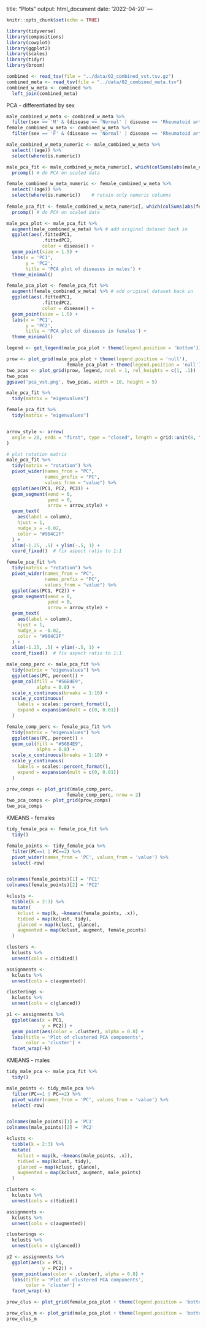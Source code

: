 title: "Plots"
output: html_document
date: '2022-04-20'
---

```r
knitr::opts_chunk$set(echo = TRUE)
```

```r
library(tidyverse)
library(compositions)
library(cowplot)
library(ggplot2)
library(scales)
library(tidyr)
library(broom)
```


```r
combined <- read_tsv(file = "../data/02_combined_vst.tsv.gz")
combined_meta <- read_tsv(file = "../data/02_combined_meta.tsv")
combined_w_meta <- combined %>% 
  left_join(combined_meta)
```

PCA - differentiated by sex
```r
male_combined_w_meta <- combined_w_meta %>% 
  filter(sex == 'M' & (disease == 'Normal' | disease == 'Rheumatoid arthritis (early)' | disease == 'Rheumatoid arthritis (established)'))
female_combined_w_meta <- combined_w_meta %>% 
  filter(sex == 'F' & (disease == 'Normal' | disease == 'Rheumatoid arthritis (early)' | disease == 'Rheumatoid arthritis (established)'))

male_combined_w_meta_numeric <- male_combined_w_meta %>%
  select(!(age)) %>% 
  select(where(is.numeric)) 

male_pca_fit <- male_combined_w_meta_numeric[, which(colSums(abs(male_combined_w_meta_numeric)) != 0)]  %>%
  prcomp() # do PCA on scaled data

female_combined_w_meta_numeric <- female_combined_w_meta %>%
  select(!(age)) %>% 
  select(where(is.numeric))    # retain only numeric columns
  
female_pca_fit <- female_combined_w_meta_numeric[, which(colSums(abs(female_combined_w_meta_numeric)) != 0)] %>%
  prcomp() # do PCA on scaled data

male_pca_plot <- male_pca_fit %>%
  augment(male_combined_w_meta) %>% # add original dataset back in
  ggplot(aes(.fittedPC1, 
             .fittedPC2, 
             color = disease)) + 
  geom_point(size = 1.5) +
  labs(x = 'PC1',
       y = 'PC2',
       title = 'PCA plot of diseases in males') +
  theme_minimal()

female_pca_plot <- female_pca_fit %>%
  augment(female_combined_w_meta) %>% # add original dataset back in
  ggplot(aes(.fittedPC1, 
             .fittedPC2, 
             color = disease)) + 
  geom_point(size = 1.5) +
  labs(x = 'PC1',
       y = 'PC2',
       title = 'PCA plot of diseases in females') +
  theme_minimal()

legend <- get_legend(male_pca_plot + theme(legend.position = 'bottom'))

prow <- plot_grid(male_pca_plot + theme(legend.position = 'null'), 
                      female_pca_plot + theme(legend.position = 'null'), rel_widths = c(2, 2))
two_pcas <- plot_grid(prow, legend, ncol = 1, rel_heights = c(1, .1))
two_pcas 
ggsave('pca_vst.png', two_pcas, width = 10, height = 5)
```


```r
male_pca_fit %>%
  tidy(matrix = "eigenvalues")

female_pca_fit %>%
  tidy(matrix = "eigenvalues")


arrow_style <- arrow(
  angle = 20, ends = "first", type = "closed", length = grid::unit(8, "pt")
)

# plot rotation matrix
male_pca_fit %>%
  tidy(matrix = "rotation") %>%
  pivot_wider(names_from = "PC", 
              names_prefix = "PC", 
              values_from = "value") %>%
  ggplot(aes(PC1, PC2, PC3)) +
  geom_segment(xend = 0, 
               yend = 0,
               arrow = arrow_style) +
  geom_text(
    aes(label = column),
    hjust = 1, 
    nudge_x = -0.02, 
    color = "#904C2F"
  ) +
  xlim(-1.25, .5) + ylim(-.5, 1) +
  coord_fixed()  # fix aspect ratio to 1:1

female_pca_fit %>%
  tidy(matrix = "rotation") %>%
  pivot_wider(names_from = "PC", 
              names_prefix = "PC", 
              values_from = "value") %>%
  ggplot(aes(PC1, PC2)) +
  geom_segment(xend = 0, 
               yend = 0, 
               arrow = arrow_style) +
  geom_text(
    aes(label = column),
    hjust = 1, 
    nudge_x = -0.02, 
    color = "#904C2F"
  ) +
  xlim(-1.25, .5) + ylim(-.5, 1) +
  coord_fixed()  # fix aspect ratio to 1:1

```




```r
male_comp_perc <- male_pca_fit %>%
  tidy(matrix = "eigenvalues") %>%
  ggplot(aes(PC, percent)) +
  geom_col(fill = "#56B4E9", 
           alpha = 0.8) +
  scale_x_continuous(breaks = 1:10) +
  scale_y_continuous(
    labels = scales::percent_format(),
    expand = expansion(mult = c(0, 0.01))
  ) 

female_comp_perc <- female_pca_fit %>%
  tidy(matrix = "eigenvalues") %>%
  ggplot(aes(PC, percent)) +
  geom_col(fill = "#56B4E9", 
           alpha = 0.8) +
  scale_x_continuous(breaks = 1:10) +
  scale_y_continuous(
    labels = scales::percent_format(),
    expand = expansion(mult = c(0, 0.01))
  ) 

prow_comps <- plot_grid(male_comp_perc, 
                      female_comp_perc, nrow = 2)
two_pca_comps <- plot_grid(prow_comps)
two_pca_comps
```


KMEANS - females
```r
tidy_female_pca <- female_pca_fit %>% 
  tidy() 

female_points <- tidy_female_pca %>% 
  filter(PC==1 | PC==2) %>% 
  pivot_wider(names_from = 'PC', values_from = 'value') %>% 
  select(-row)


colnames(female_points)[1] = 'PC1'
colnames(female_points)[2] = 'PC2'

kclusts <- 
  tibble(k = 2:3) %>%
  mutate(
    kclust = map(k, ~kmeans(female_points, .x)),
    tidied = map(kclust, tidy),
    glanced = map(kclust, glance),
    augmented = map(kclust, augment, female_points)
  )

clusters <- 
  kclusts %>%
  unnest(cols = c(tidied))

assignments <- 
  kclusts %>% 
  unnest(cols = c(augmented))

clusterings <- 
  kclusts %>%
  unnest(cols = c(glanced))

p1 <- assignments %>% 
  ggplot(aes(x = PC1, 
             y = PC2)) +
  geom_point(aes(color = .cluster), alpha = 0.8) +
  labs(title = 'Plot of clustered PCA components',
       color = 'cluster') +
  facet_wrap(~k)
```



KMEANS - males
```r
tidy_male_pca <- male_pca_fit %>% 
  tidy() 

male_points <- tidy_male_pca %>% 
  filter(PC==1 | PC==2) %>% 
  pivot_wider(names_from = 'PC', values_from = 'value') %>% 
  select(-row)


colnames(male_points)[1] = 'PC1'
colnames(male_points)[2] = 'PC2'

kclusts <- 
  tibble(k = 2:3) %>%
  mutate(
    kclust = map(k, ~kmeans(male_points, .x)),
    tidied = map(kclust, tidy),
    glanced = map(kclust, glance),
    augmented = map(kclust, augment, male_points)
  )

clusters <- 
  kclusts %>%
  unnest(cols = c(tidied))

assignments <- 
  kclusts %>% 
  unnest(cols = c(augmented))

clusterings <- 
  kclusts %>%
  unnest(cols = c(glanced))

p2 <- assignments %>% 
  ggplot(aes(x = PC1, 
             y = PC2)) +
  geom_point(aes(color = .cluster), alpha = 0.8) +
  labs(title = 'Plot of clustered PCA components',
       color = 'cluster') +
  facet_wrap(~k)
```


```r
prow_clus <- plot_grid(female_pca_plot + theme(legend.position = 'bottom') + guides(colour = guide_legend(nrow = 3)), p1 + theme(legend.position = 'bottom') + guides(colour = guide_legend(nrow = 3)), rel_widths = c(2, 4))
```

```r
prow_clus_m <- plot_grid(male_pca_plot + theme(legend.position = 'bottom') + guides(colour = guide_legend(nrow = 3)), p2 + theme(legend.position = 'bottom') + guides(colour = guide_legend(nrow = 3)), rel_widths = c(2, 4))
prow_clus_m
```

